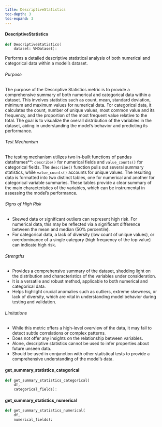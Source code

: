 ```yaml
---
title: DescriptiveStatistics
toc-depth: 3
toc-expand: 3
---
```






  
#### DescriptiveStatistics

```python
def DescriptiveStatistics(
    dataset: VMDataset):
```

Performs a detailed descriptive statistical analysis of both numerical and categorical data within a model's
dataset.

###### Purpose

The purpose of the Descriptive Statistics metric is to provide a comprehensive summary of both numerical and
categorical data within a dataset. This involves statistics such as count, mean, standard deviation, minimum and
maximum values for numerical data. For categorical data, it calculates the count, number of unique values, most
common value and its frequency, and the proportion of the most frequent value relative to the total. The goal is to
visualize the overall distribution of the variables in the dataset, aiding in understanding the model's behavior
and predicting its performance.

###### Test Mechanism

The testing mechanism utilizes two in-built functions of pandas dataframes**: `describe()` for numerical fields and
`value_counts()` for categorical fields. The `describe()` function pulls out several summary statistics, while
`value_counts()` accounts for unique values. The resulting data is formatted into two distinct tables, one for
numerical and another for categorical variable summaries. These tables provide a clear summary of the main
characteristics of the variables, which can be instrumental in assessing the model's performance.

###### Signs of High Risk

- Skewed data or significant outliers can represent high risk. For numerical data, this may be reflected via a
significant difference between the mean and median (50% percentile).
- For categorical data, a lack of diversity (low count of unique values), or overdominance of a single category
(high frequency of the top value) can indicate high risk.

###### Strengths

- Provides a comprehensive summary of the dataset, shedding light on the distribution and characteristics of the
variables under consideration.
- It is a versatile and robust method, applicable to both numerical and categorical data.
- Helps highlight crucial anomalies such as outliers, extreme skewness, or lack of diversity, which are vital in
understanding model behavior during testing and validation.

###### Limitations

- While this metric offers a high-level overview of the data, it may fail to detect subtle correlations or complex
patterns.
- Does not offer any insights on the relationship between variables.
- Alone, descriptive statistics cannot be used to infer properties about future unseen data.
- Should be used in conjunction with other statistical tests to provide a comprehensive understanding of the
model's data.




 
#### get_summary_statistics_categorical

```python
def get_summary_statistics_categorical(
    df,
    categorical_fields):
```

 
#### get_summary_statistics_numerical

```python
def get_summary_statistics_numerical(
    df,
    numerical_fields):
```

 
